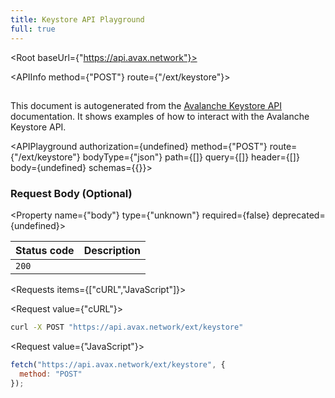 ```yaml
---
title: Keystore API Playground
full: true
---
```



<Root baseUrl={"https://api.avax.network"}>

<API>

<APIInfo method={"POST"} route={"/ext/keystore"}>

## 

This document is autogenerated from the [Avalanche Keystore API](https://docs.avax.network/docs/api-reference/keystore-api) documentation. It shows examples of how to interact with the Avalanche Keystore API.

<APIPlayground authorization={undefined} method={"POST"} route={"/ext/keystore"} bodyType={"json"} path={[]} query={[]} header={[]} body={undefined} schemas={{}}>

</APIPlayground>

### Request Body (Optional)

<Property name={"body"} type={"unknown"} required={false} deprecated={undefined}>

</Property>

| Status code | Description |
| ----------- | ----------- |
| `200` |  |

</APIInfo>

<APIExample>

<Requests items={["cURL","JavaScript"]}>

<Request value={"cURL"}>

```bash
curl -X POST "https://api.avax.network/ext/keystore"
```

</Request>

<Request value={"JavaScript"}>

```js
fetch("https://api.avax.network/ext/keystore", {
  method: "POST"
});
```

</Request>

</Requests>

</APIExample>

</API>

</Root>